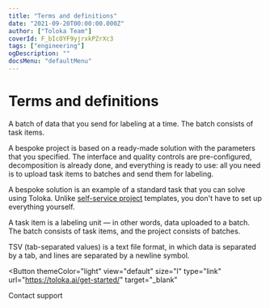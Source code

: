 ```yaml
---
title: "Terms and definitions"
date: "2021-09-20T00:00:00.000Z"
author: ["Toloka Team"]
coverId: F_bIcOYF9yjrxkPZrXc3
tags: ["engineering"]
ogDescription: ""
docsMenu: "defaultMenu"
---
```


# Terms and definitions

<Definition title="Batch for labeling">

A batch of data that you send for labeling at a time. The batch consists of task items.

</Definition>

<Definition title="Bespoke project">

A bespoke project is based on a ready-made solution with the parameters that you specified. The interface and quality controls are pre-configured, decomposition is already done, and everything is ready to use: all you need is to upload task items to batches and send them for labeling.

</Definition>

<Definition title="Bespoke solution">

A bespoke solution is an example of a standard task that you can solve using Toloka. Unlike [self-service project](../../guide/concepts/overview#project) templates, you don't have to set up everything yourself.

</Definition>

<Definition title="Task item">

A task item is a labeling unit &mdash; in other words, data uploaded to a batch. The batch consists of task items, and the project consists of batches.

</Definition>

<Definition title="TSV file">

TSV (tab-separated values) is a text file format, in which data is separated by a tab, and lines are separated by a newline symbol.

</Definition>

<Button
  themeColor="light"
  view="default"
  size="l"
  type="link"
  url="https://toloka.ai/get-started/"
  target="_blank"
>
  Contact support
</Button>
